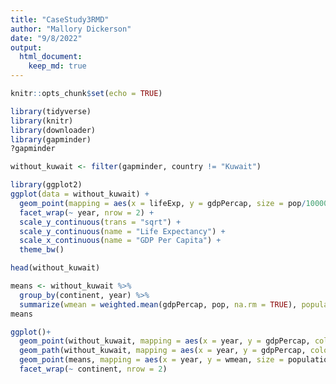 ```yaml
---
title: "CaseStudy3RMD"
author: "Mallory Dickerson"
date: "9/8/2022"
output: 
  html_document:
    keep_md: true
---
```

```r
knitr::opts_chunk$set(echo = TRUE)
```



```r
library(tidyverse)
library(knitr)
library(downloader)
library(gapminder)
?gapminder
```

```r
without_kuwait <- filter(gapminder, country != "Kuwait")
```



```r
library(ggplot2)
ggplot(data = without_kuwait) +
  geom_point(mapping = aes(x = lifeExp, y = gdpPercap, size = pop/100000, color = continent)) +
  facet_wrap(~ year, nrow = 2) +
  scale_y_continuous(trans = "sqrt") +
  scale_y_continuous(name = "Life Expectancy") +
  scale_x_continuous(name = "GDP Per Capita") +
  theme_bw()
```

```r

head(without_kuwait)

means <- without_kuwait %>%
  group_by(continent, year) %>%
  summarize(wmean = weighted.mean(gdpPercap, pop, na.rm = TRUE), population = sum(pop, na.rm = TRUE))
means
```


```r
ggplot()+
  geom_point(without_kuwait, mapping = aes(x = year, y = gdpPercap, color = continent)) +
  geom_path(without_kuwait, mapping = aes(x = year, y = gdpPercap, color = continent)) +
  geom_point(means, mapping = aes(x = year, y = wmean, size = population))+
  facet_wrap(~ continent, nrow = 2)

```

